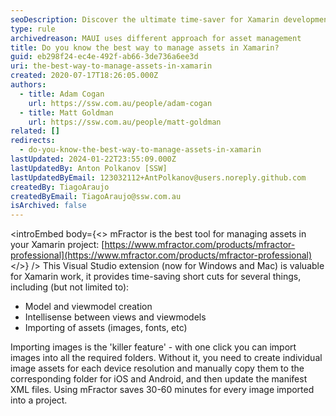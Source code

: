 ```yaml
---
seoDescription: Discover the ultimate time-saver for Xamarin development - mFractor! Import images with ease and save hours of manual work.
type: rule
archivedreason: MAUI uses different approach for asset management
title: Do you know the best way to manage assets in Xamarin?
guid: eb298f24-ec4e-492f-ab66-3de736a6ee3d
uri: the-best-way-to-manage-assets-in-xamarin
created: 2020-07-17T18:26:05.000Z
authors:
  - title: Adam Cogan
    url: https://ssw.com.au/people/adam-cogan
  - title: Matt Goldman
    url: https://ssw.com.au/people/matt-goldman
related: []
redirects:
  - do-you-know-the-best-way-to-manage-assets-in-xamarin
lastUpdated: 2024-01-22T23:55:09.000Z
lastUpdatedBy: Anton Polkanov [SSW]
lastUpdatedByEmail: 123032112+AntPolkanov@users.noreply.github.com
createdBy: TiagoAraujo
createdByEmail: TiagoAraujo@ssw.com.au
isArchived: false
---
```


<introEmbed
  body={<>
mFractor is the best tool for managing assets in your Xamarin project: [https://www.mfractor.com/products/mfractor-professional](https://www.mfractor.com/products/mfractor-professional)
  </>}
/>
This Visual Studio extension (now for Windows and Mac) is valuable for Xamarin work, it provides time-saving short cuts for several things, including (but not limited to):

- Model and viewmodel creation
- Intellisense between views and viewmodels
- Importing of assets (images, fonts, etc)

Importing images is the 'killer feature' - with one click you can import images into all the required folders. Without it, you need to create individual image assets for each device resolution and manually copy them to the corresponding folder for iOS and Android, and then update the manifest XML files. Using mFractor saves 30-60 minutes for every image imported into a project.
